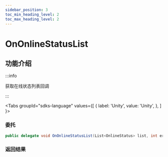 ```yaml
---
sidebar_position: 3
toc_min_heading_level: 2
toc_max_heading_level: 2
---
```


# OnOnlineStatusList

## 功能介绍

:::info

获取在线状态列表回调

:::

<Tabs
groupId="sdks-language"
values={[
{ label: 'Unity', value: 'Unity', },
]
}>

<TabItem value="Unity">

### 委托

```C# showLineNumbers
public delegate void OnOnlineStatusList(List<OnlineStatus> list, int errCode, string errMsg);
```

### 返回结果

</TabItem>

</Tabs>
